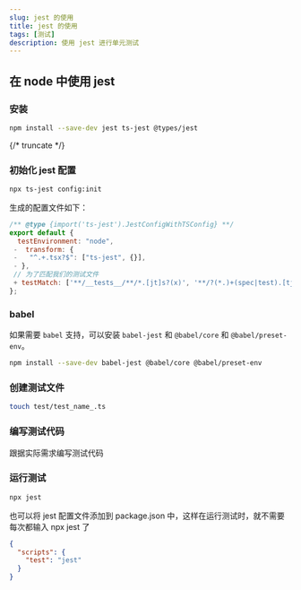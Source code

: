 ```yaml
---
slug: jest 的使用
title: jest 的使用
tags: [测试]
description: 使用 jest 进行单元测试
---
```


## 在 node 中使用 jest

### 安装

```bash
npm install --save-dev jest ts-jest @types/jest
```

{/* truncate */}

### 初始化 jest 配置

```bash
npx ts-jest config:init
```

生成的配置文件如下：

```js
/** @type {import('ts-jest').JestConfigWithTSConfig} **/
export default {
  testEnvironment: "node",
 -  transform: {
 -   "^.+.tsx?$": ["ts-jest", {}],
 - },
 // 为了匹配我们的测试文件
 + testMatch: ['**/__tests__/**/*.[jt]s?(x)', '**/?(*.)+(spec|test).[tj]s?(x)'],
};
```

### babel

如果需要 `babel` 支持，可以安装 `babel-jest` 和 `@babel/core` 和 `@babel/preset-env`。

```bash
npm install --save-dev babel-jest @babel/core @babel/preset-env
```

### 创建测试文件

```bash
touch test/test_name_.ts
```

### 编写测试代码

跟据实际需求编写测试代码

### 运行测试

```bash
npx jest
```

也可以将 jest 配置文件添加到 package.json 中，这样在运行测试时，就不需要每次都输入 npx jest 了

```json
{
  "scripts": {
    "test": "jest"
  }
}
```
